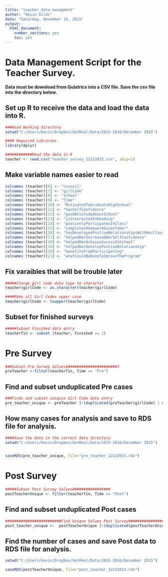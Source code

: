 ```yaml
---
title: "teacher_data_managment"
author: "Kevin Gilds"
date: "Saturday, November 14, 2015"
output:
  html_document:
    number_sections: yes
    toc: yes
---
```


# Data Management Script for the Teacher Survey. 


**Data must be download from Qulatrics into a CSV file. Save the csv file into the directory below.**


## Set up R to receive the data and load the data into R. 

```r
###Read Working directory
setwd("C:/Users/kevin/Dropbox/GetReal/Data/2015-2016/December 2015")

#### Required Libraries
library(dplyr)

############Read the data in R
teacher <- read.csv("teacher_survey_12132015.csv", skip=1)


```



## Make variable names easier to read

```r
colnames (teacher)[6] <- "council"
colnames (teacher)[7] <- "girlCode"
colnames (teacher)[8] <- "school"
colnames (teacher)[9] <- "Time"
colnames (teacher)[10] <- "MotivatedToGraduateHighSchool"
colnames (teacher)[11] <- "hasSelfConfidence"
colnames (teacher)[12] <- "goodAttitudeAboutSchool"
colnames (teacher)[13] <- "isInterestedInReading"
colnames (teacher)[14] <- "postivelyParticpatesInClass"
colnames (teacher)[15] <- "completesHomeworkGivenToHer"
colnames (teacher)[16] <- "hasDevelopedPostiveRelationshipsWithHerClassmates"
colnames (teacher)[17] <- "helpedHerIncreasedHerSelfConfidence"
colnames (teacher)[18] <- "helpedHerAchieveSucessInSchool"
colnames (teacher)[19] <- "helpedHerDevelopPostiveRelationship"
colnames (teacher)[20] <- "benefitsFromParticipating"
colnames (teacher)[21] <- "whatCouldBeDoneToImroveTheProgram"

```


## Fix varaibles that will be trouble later

```r

#####Change girl code data type to character 
teacher$girlCode <- as.character(teacher$girlCode)

####Make all Girl Codes upper case
teacher$girlCode <- toupper(teacher$girlCode)


```


## Subset for finished surveys

```r

#####Subset Finished data entry
teacherfin <- subset (teacher, Finished == 1)


```


# Pre Survey

```r

###Subset Pre Survey Values#######################3
preTeacher <-filter(teacherfin, Time == "Pre")


```


## Find and subset unduplicated Pre cases
```r

###Finds and subset uniquie Girl Code data entry
pre_teacher_unique <- preTeacher [!(duplicated(preTeacher$girlCode) | duplicated(preTeacher$girlCode, fromLast=TRUE)),]


```


## How many cases for analysis and save to RDS file for analysis.

```r
####Save the data in the correct data directory
setwd("C:/Users/kevin/Dropbox/GetReal/Data/2015-2016/December 2015")


saveRDS(pre_teacher_unique, file="pre_teacher_12132015.rds")


```


# Post Survey

```r

#####Subset Post Survey Values#################
postTeacherUnique <- filter(teacherfin, Time == "Post")


```


## Find and subset unduplicated Post cases
```r
#########################Find Unique Values Post Survey################
post_teacher_unique <-  postTeacherUnique [!(duplicated(postTeacherUnique$girlCode) | duplicated(postTeacherUnique$girlCode, fromLast=TRUE)),]

```

##  Find the number of cases and save Post data to RDS file for analysis. 
```r

setwd("C:/Users/kevin/Dropbox/GetReal/Data/2015-2016/December 2015")

saveRDS(postTeacherUnique, file="post_teacher_12132015.rds")


```

